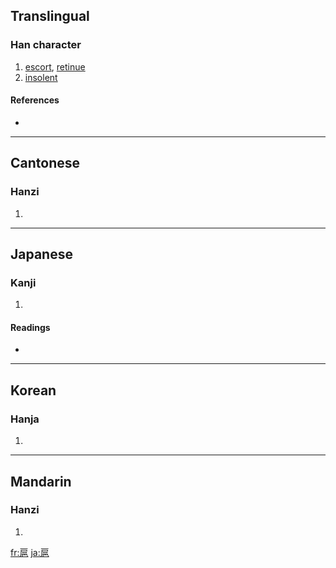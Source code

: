 ==Translingual==

===Han character===
{{Han char|rn=63|rad=戶|as=07|sn=11|four=7221<sub>7</sub>|canj=竹尸口日山 (HSRAU), 戈尸口日山 (ISRAU)}}

# [[escort]], [[retinue]]
# [[insolent]]

====References====
* {{Han ref|kx=0416.160|dkj=11746|dj=0761.200|hdz=32264.010|uh=6248|ud=25160|bh=B1AF|bd=45487}}

----

==Cantonese==

===Hanzi===
{{yue-hanzi|jyut=|y=wu6}}

# {{defn|Cantonese}}

----

==Japanese==

===Kanji===
{{ja-kanji|grade=|rs=戶07}}

# {{defn|Japanese}}

====Readings====
* {{ja-readings|on=[[こ]] (ko)|kun=[[したがう]] (shitagau)}}

----

==Korean==

===Hanja===
{{ko-hanja|hangeul=호|eumhun=|rv=ho|mr=ho|y=ho}}

# {{defn|Korean}}

----

==Mandarin==

===Hanzi===
{{cmn-hanzi|pin=[[hù]] ([[hu4]]), [[zā]] ([[za1]]), [[zhá]] ([[zha2]]), [[zhǎ]] ([[zha3]])|wg=hu<sup>4</sup>, tsa<sup>1</sup>, cha<sup>2</sup>, cha<sup>3</sup>}}

# {{defn|Mandarin}}

[[fr:扈]]
[[ja:扈]]